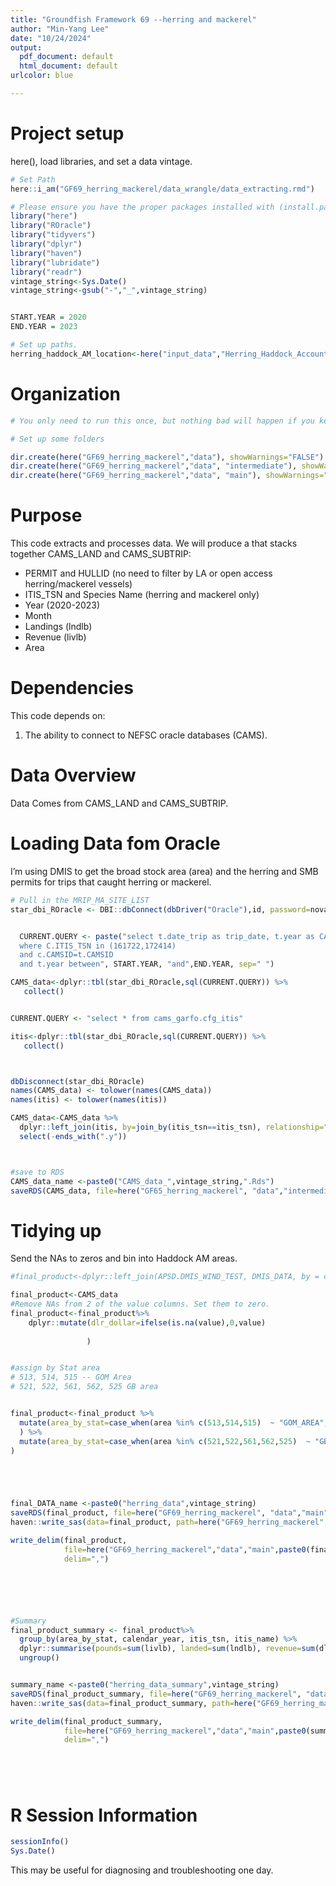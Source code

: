 ```yaml
---
title: "Groundfish Framework 69 --herring and mackerel"
author: "Min-Yang Lee"
date: "10/24/2024"
output:
  pdf_document: default
  html_document: default
urlcolor: blue

---
```


<!---
In order to do a data update, you need all of the params set to "live". It takes a long, long time. --->
# Project setup
here(), load libraries, and set a data vintage.  


```r
# Set Path
here::i_am("GF69_herring_mackerel/data_wrangle/data_extracting.rmd")

# Please ensure you have the proper packages installed with (install.packages()) or a request to ITD if any libaries do not load.  
library("here")
library("ROracle")
library("tidyvers")
library("dplyr")
library("haven")
library("lubridate")
library("readr")
vintage_string<-Sys.Date()
vintage_string<-gsub("-","_",vintage_string)


START.YEAR = 2020
END.YEAR = 2023

# Set up paths.
herring_haddock_AM_location<-here("input_data","Herring_Haddock_Accountability_Measure_Areas")
```

# Organization


```r
# You only need to run this once, but nothing bad will happen if you keep include=TRUE.

# Set up some folders

dir.create(here("GF69_herring_mackerel","data"), showWarnings="FALSE")
dir.create(here("GF69_herring_mackerel","data", "intermediate"), showWarnings="FALSE")
dir.create(here("GF69_herring_mackerel","data", "main"), showWarnings="FALSE")

```

# Purpose

This code extracts and processes data.  We will produce a that stacks together CAMS_LAND and CAMS_SUBTRIP:

*    PERMIT and HULLID (no need to filter by LA or open access herring/mackerel vessels)
*    ITIS_TSN and Species Name (herring and mackerel only)
*    Year (2020-2023)
*    Month
*    Landings (lndlb)
*    Revenue (livlb)
*    Area

# Dependencies

This code depends on:

1.  The ability to connect to NEFSC oracle databases (CAMS).


# Data Overview

Data Comes from CAMS_LAND and CAMS_SUBTRIP. 


# Loading Data fom Oracle 

I'm using DMIS to get the broad stock area (area) and the herring and SMB permits for trips that caught herring or mackerel.

```r



# Pull in the MRIP_MA_SITE_LIST 
star_dbi_ROracle <- DBI::dbConnect(dbDriver("Oracle"),id, password=novapw, dbname=nefscusers.connect.string)


  CURRENT.QUERY <- paste("select t.date_trip as trip_date, t.year as CALENDAR_YEAR, c.* from cams_land c, cams_subtrip t
  where C.ITIS_TSN in (161722,172414)
  and c.CAMSID=t.CAMSID 
  and t.year between", START.YEAR, "and",END.YEAR, sep=" ")

CAMS_data<-dplyr::tbl(star_dbi_ROracle,sql(CURRENT.QUERY)) %>%
   collect()


CURRENT.QUERY <- "select * from cams_garfo.cfg_itis"

itis<-dplyr::tbl(star_dbi_ROracle,sql(CURRENT.QUERY)) %>%
   collect()



dbDisconnect(star_dbi_ROracle)
names(CAMS_data) <- tolower(names(CAMS_data))
names(itis) <- tolower(names(itis))

CAMS_data<-CAMS_data %>%
  dplyr::left_join(itis, by=join_by(itis_tsn==itis_tsn), relationship="many-to-one", suffix=c("",".y")) %>%
  select(-ends_with(".y"))



#save to RDS
CAMS_data_name <-paste0("CAMS_data_",vintage_string,".Rds")
saveRDS(CAMS_data, file=here("GF65_herring_mackerel", "data","intermediate",CAMS_data_name))
```


# Tidying up

Send the NAs to zeros and bin into Haddock AM areas.

```r
#final_product<-dplyr::left_join(APSD.DMIS_WIND_TEST, DMIS_DATA, by = c("DOCID" = "DOCID"))

final_product<-CAMS_data
#Remove NAs from 2 of the value columns. Set them to zero.
final_product<-final_product%>%
    dplyr::mutate(dlr_dollar=ifelse(is.na(value),0,value)
                 
                 )


#assign by Stat area
# 513, 514, 515 -- GOM Area
# 521, 522, 561, 562, 525 GB area


final_product<-final_product %>%
  mutate(area_by_stat=case_when(area %in% c(513,514,515)  ~ "GOM_AREA", .default="NONE"),
  ) %>%
  mutate(area_by_stat=case_when(area %in% c(521,522,561,562,525)  ~ "GB_AREA", .default=area_by_stat),
)





final_DATA_name <-paste0("herring_data",vintage_string)
saveRDS(final_product, file=here("GF69_herring_mackerel", "data","main",paste0(final_DATA_name,".Rds")))
haven::write_sas(data=final_product, path=here("GF69_herring_mackerel", "data","main",paste0(final_DATA_name,".sas7bdat")))

write_delim(final_product, 
            file=here("GF69_herring_mackerel","data","main",paste0(final_DATA_name,".csv")),
            delim=",")






#Summary
final_product_summary <- final_product%>%
  group_by(area_by_stat, calendar_year, itis_tsn, itis_name) %>%
  dplyr::summarise(pounds=sum(livlb), landed=sum(lndlb), revenue=sum(dlr_dollar)) %>%
  ungroup()


summary_name <-paste0("herring_data_summary",vintage_string)
saveRDS(final_product_summary, file=here("GF69_herring_mackerel", "data","main",paste0(summary_name,".Rds")))
haven::write_sas(data=final_product_summary, path=here("GF69_herring_mackerel", "data","main",paste0(summary_name,".sas7bdat")))

write_delim(final_product_summary, 
            file=here("GF69_herring_mackerel","data","main",paste0(summary_name,".csv")),
            delim=",")






```


# R Session Information
```r
sessionInfo()
Sys.Date()

```
This may be useful for diagnosing and troubleshooting one day.


